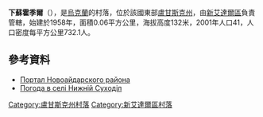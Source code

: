 {{coord|49|0|26|N|38|43|58|E|scale:100000|display=title}}

'''下蘇霍季爾'''（{{lang-uk|Нижній Суходіл}}），是[[烏克蘭|烏克蘭]]的村落，位於該國東部[[盧甘斯克州|盧甘斯克州]]，由[[新艾達爾區|新艾達爾區]]負責管轄，始建於1958年，面積0.06平方公里，海拔高度132米，2001年人口41，人口密度每平方公里732.1人。

==參考資料==
* [https://web.archive.org/web/20150404045554/http://www.naydar.org.ua/ Портал Новоайдарского района]
* [http://weather.in.ua/ua/lyganskaja/16907 Погода в селі Нижній Суходіл]{{Wayback|url=http://weather.in.ua/ua/lyganskaja/16907 |date=20190219081007 }}

{{DEFAULTSORT:Нижній Суходіл}}
[[Category:盧甘斯克州村落|Category:盧甘斯克州村落]]
[[Category:新艾達爾區村落|Category:新艾達爾區村落]]


{{Luhansk-geo-stub}}
